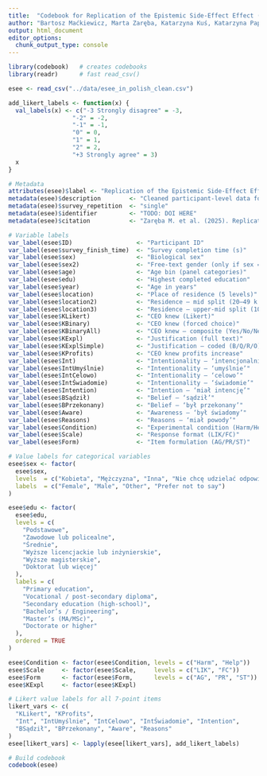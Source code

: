 ```yaml
---
title:  "Codebook for Replication of the Epistemic Side‑Effect Effect (ESEE) in Polish on a Representative Sample"
author: "Bartosz Maćkiewicz, Marta Zaręba, Katarzyna Kuś, Katarzyna Paprzycka‑Hausman"
output: html_document
editor_options: 
  chunk_output_type: console
---
```


```r
library(codebook)   # creates codebooks
library(readr)      # fast read_csv()

esee <- read_csv("../data/esee_in_polish_clean.csv")

add_likert_labels <- function(x) {
  val_labels(x) <- c("-3 Strongly disagree" = -3, 
                  "-2" = -2, 
                  "-1" = -1,
                  "0" = 0,
                  "1" = 1,
                  "2" = 2,
                  "+3 Strongly agree" = 3)
  x
}

# Metadata
attributes(esee)$label <- "Replication of the Epistemic Side‑Effect Effect – Polish sample"
metadata(esee)$description        <- "Cleaned participant‑level data for the Polish replication of the Epistemic Side‑Effect Effect (ESEE)."
metadata(esee)$survey_repetition  <- "single"
metadata(esee)$identifier         <- "TODO: DOI HERE"   
metadata(esee)$citation           <- "Zaręba M. et al. (2025). Replication of the Epistemic Side‑Effect Effect in Polish on a Representative Sampl. *OSF*."

# Variable labels
var_label(esee$ID)                  <- "Participant ID"
var_label(esee$survey_finish_time)  <- "Survey completion time (s)"
var_label(esee$sex)                 <- "Biological sex"
var_label(esee$sex2)                <- "Free‑text gender (only if sex = ‘Other’)"
var_label(esee$age)                 <- "Age bin (panel categories)"
var_label(esee$edu)                 <- "Highest completed education"
var_label(esee$year)                <- "Age in years"
var_label(esee$location)            <- "Place of residence (5 levels)"
var_label(esee$location2)           <- "Residence – mid split (20–49 k vs. 50–99 k)"
var_label(esee$location3)           <- "Residence – upper‑mid split (100–200 k vs. 200–500 k)"
var_label(esee$KLikert)             <- "CEO knew (Likert)"
var_label(esee$KBinary)             <- "CEO knew (forced choice)"
var_label(esee$KBinaryAll)          <- "CEO knew – composite (Yes/No/Neither)"
var_label(esee$KExpl)               <- "Justification (full text)"
var_label(esee$KExplSimple)         <- "Justification – coded (B/Q/R/O)"
var_label(esee$KProfits)            <- "CEO knew profits increase"
var_label(esee$Int)                 <- "Intentionality – ‘intencjonalnie’"
var_label(esee$IntUmyślnie)         <- "Intentionality – ‘umyślnie’"
var_label(esee$IntCelowo)           <- "Intentionality – ‘celowo’"
var_label(esee$IntŚwiadomie)        <- "Intentionality – ‘świadomie’"
var_label(esee$Intention)           <- "Intention – ‘miał intencję’"
var_label(esee$BSądził)             <- "Belief – ‘sądził’"
var_label(esee$BPrzekonany)         <- "Belief – ‘był przekonany’"
var_label(esee$Aware)               <- "Awareness – ‘był świadomy’"
var_label(esee$Reasons)             <- "Reasons – ‘miał powody’"
var_label(esee$Condition)           <- "Experimental condition (Harm/Help)"
var_label(esee$Scale)               <- "Response format (LIK/FC)"
var_label(esee$Form)                <- "Item formulation (AG/PR/ST)"

# Value labels for categorical variables
esee$sex <- factor(
  esee$sex,
  levels  = c("Kobieta", "Mężczyzna", "Inna", "Nie chcę udzielać odpowiedzi"),
  labels  = c("Female", "Male", "Other", "Prefer not to say")
)

esee$edu <- factor(
  esee$edu,
  levels = c(
    "Podstawowe",
    "Zawodowe lub policealne",
    "Średnie",
    "Wyższe licencjackie lub inżynierskie",
    "Wyższe magisterskie",
    "Doktorat lub więcej"
  ),
  labels = c(
    "Primary education",
    "Vocational / post‑secondary diploma",
    "Secondary education (high‑school)",
    "Bachelor’s / Engineering",
    "Master’s (MA/MSc)",
    "Doctorate or higher"
  ),
  ordered = TRUE
)

esee$Condition <- factor(esee$Condition, levels = c("Harm", "Help"))
esee$Scale     <- factor(esee$Scale,     levels = c("LIK", "FC"))
esee$Form      <- factor(esee$Form,      levels = c("AG", "PR", "ST"))
esee$KExpl     <- factor(esee$KExpl)

# Likert value labels for all 7‑point items 
likert_vars <- c(
  "KLikert", "KProfits",
  "Int", "IntUmyślnie", "IntCelowo", "IntŚwiadomie", "Intention",
  "BSądził", "BPrzekonany", "Aware", "Reasons"
)
esee[likert_vars] <- lapply(esee[likert_vars], add_likert_labels)

# Build codebook
codebook(esee)
```

